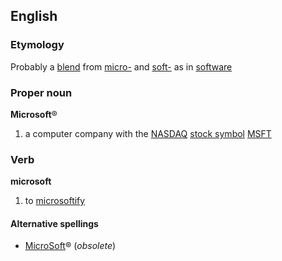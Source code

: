 {{wikipedia}}
==English==
===Etymology===
Probably a [[blend]] from [[micro-]] and [[soft-]] as in [[software]]

===Proper noun===
'''Microsoft'''&reg;
#a computer company with the [[NASDAQ]] [[stock symbol]] [[MSFT]]

===Verb===
'''microsoft'''
#{{slang}} to [[microsoftify]]

====Alternative spellings====
*[[MicroSoft]]&reg; (''obsolete'')<!-- what date or year did it change? -->
